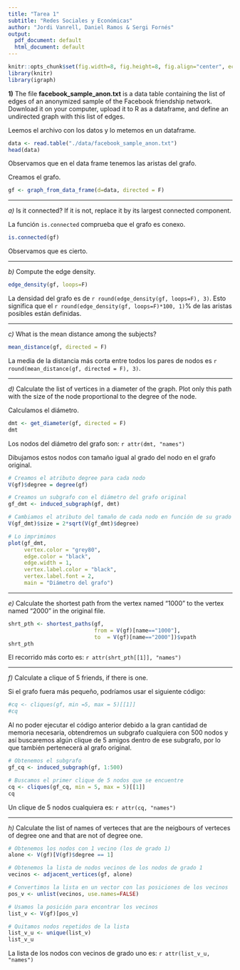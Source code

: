 ```yaml
---
title: "Tarea 1"
subtitle: "Redes Sociales y Económicas"
author: "Jordi Vanrell, Daniel Ramos & Sergi Fornés"
output:
  pdf_document: default
  html_document: default
---
```


```r
knitr::opts_chunk$set(fig.width=8, fig.height=8, fig.align="center", echo=TRUE, warning=FALSE, message=FALSE)
library(knitr)
library(igraph)
```


**1)** The file **facebook_sample_anon.txt** is a data table containing the list of edges of an anonymized sample of the Facebook friendship network. Download it on your computer,  upload it to R as a dataframe, and define an undirected graph with this list of edges.

Leemos el archivo con los datos y lo metemos en un dataframe.

```r
data <- read.table("./data/facebook_sample_anon.txt")
head(data)
```

Observamos que en el data frame tenemos las aristas del grafo. 

Creamos el grafo.

```r
gf <- graph_from_data_frame(d=data, directed = F)
```

***

*a)* Is it connected? If it is not, replace it by its largest connected component.

La función `is.connected` comprueba que el grafo es conexo.

```r
is.connected(gf)
```

Observamos que es cierto.

***

*b)* Compute the edge density.

```r
edge_density(gf, loops=F)
```

La densidad del grafo es de `r round(edge_density(gf, loops=F), 3)`. Esto significa que el `r round(edge_density(gf, loops=F)*100, 1)`% de las aristas posibles están definidas.

***

*c)* What is the mean distance among the subjects?

```r
mean_distance(gf, directed = F)
```

La media de la distancia más corta entre todos los pares de nodos es `r round(mean_distance(gf, directed = F), 3)`.

***

*d)* Calculate the list of vertices in a diameter of the graph. Plot only this path with the size of the node proportional to the degree of the node.

Calculamos el diámetro.

```r
dmt <- get_diameter(gf, directed = F)
dmt
```

Los nodos del diámetro del grafo son: `r attr(dmt, "names")`

Dibujamos estos nodos con tamaño igual al grado del nodo en el grafo original.

```r
# Creamos el atributo degree para cada nodo
V(gf)$degree = degree(gf)

# Creamos un subgrafo con el diámetro del grafo original
gf_dmt <- induced_subgraph(gf, dmt)

# Cambiamos el atributo del tamaño de cada nodo en función de su grado en el grafo original
V(gf_dmt)$size = 2*sqrt(V(gf_dmt)$degree)

# Lo imprimimos
plot(gf_dmt,
     vertex.color = "grey80",
     edge.color = "black",
     edge.width = 1,
     vertex.label.color = "black",
     vertex.label.font = 2,
     main = "Diámetro del grafo")
```

***

*e)* Calculate the shortest path from the vertex named "1000" to the vertex named "2000" in the original file.

```r
shrt_pth <- shortest_paths(gf,
                           from = V(gf)[name=="1000"],
                           to  = V(gf)[name=="2000"])$vpath
shrt_pth
```

El recorrido más corto es: `r attr(shrt_pth[[1]], "names")`

***

*f)* Calculate a clique of 5 friends, if there is one.

Si el grafo fuera más pequeño, podríamos usar el siguiente código:

```r
#cq <- cliques(gf, min =5, max = 5)[[1]]
#cq
```

Al no poder ejecutar el código anterior debido a la gran cantidad de memoria necesaria, obtendremos un subgrafo cualquiera con 500 nodos y así buscaremos algún clique de 5 amigos dentro de ese subgrafo, por lo que también pertenecerá al grafo original.

```r
# Obtenemos el subgrafo
gf_cq <- induced_subgraph(gf, 1:500)

# Buscamos el primer clique de 5 nodos que se encuentre
cq <- cliques(gf_cq, min = 5, max = 5)[[1]]
cq
```

Un clique de 5 nodos cualquiera es: `r attr(cq, "names")`

***

*h)* Calculate the list of names of verteces that are the neigbours of verteces of degree one and that are not of degree one.

```r
# Obtenemos los nodos con 1 vecino (los de grado 1)
alone <- V(gf)[V(gf)$degree == 1]

# Obtenemos la lista de nodos vecinos de los nodos de grado 1
vecinos <- adjacent_vertices(gf, alone)

# Convertimos la lista en un vector con las posiciones de los vecinos
pos_v <- unlist(vecinos, use.names=FALSE)

# Usamos la posición para encontrar los vecinos
list_v <- V(gf)[pos_v]

# Quitamos nodos repetidos de la lista
list_v_u <- unique(list_v)
list_v_u
```

La lista de los nodos con vecinos de grado uno es: `r attr(list_v_u, "names")`